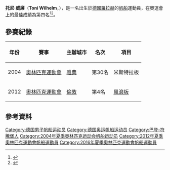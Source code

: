 {{MedalTableTop}}
{{MedalSport | 男子[[帆船|帆船]] }}
{{MedalCountry | {{GER}} }}
{{Medal|Competition|[[世界大學生運動會|世界大學生運動會]]}}
{{MedalBronze | [[2005年夏季世界大學運動會|2005年 伊茲密爾]] | 米斯特拉板 }}
{{MedalBottom}}
'''托尼·威廉'''（'''Toni Wilhelm'''，{{bd|1983年|2月5日|catIdx=Wilhelm, Toni}}），是一名出生於[[德國|德國]][[羅拉赫|羅拉赫]]的[[帆船|帆船]]運動員，在奧運會上的最佳成績為第四名<ref name=sref>{{cite web |title=Toni Wilhelm |url=http://www.sports-reference.com/olympics/athletes/wi/toni-wilhelm-1.html |publisher=Sports Reference LLC |accessdate=2012-08-03 |archive-date=2012-12-16 |archive-url=https://web.archive.org/web/20121216053447/http://www.sports-reference.com/olympics/athletes/wi/toni-wilhelm-1.html |dead-url=no }}</ref><ref>{{Cite web |url=http://www.olympic.org/olympic-results/london-2012/sailing/rs-x-windsurfer-m |title=存档副本 |accessdate=2014-12-25 |archive-date=2016-05-22 |archive-url=https://web.archive.org/web/20160522032059/http://www.olympic.org/olympic-results/london-2012/sailing/rs-x-windsurfer-m |dead-url=no }}</ref>。

== 參賽紀錄 ==
{| class="wikitable" width=50% style="font-size:90%; text-align:center;"
|-
!年份 !! 賽事 !! 主辦城市 !! 名次 !! 項目
|-
| rowspan=1|2004
| rowspan=1 align=left|[[2004年奧林匹克運動會|奧林匹克運動會]]
| rowspan=1 align=left|{{flagicon|GRE}} [[雅典|雅典]] 
| 第30名
| 米斯特拉板
|-
| rowspan=1|2012
| rowspan=1 align=left|[[2012年奧林匹克運動會|奧林匹克運動會]]
| rowspan=1 align=left|{{flagicon|GBR}} [[倫敦|倫敦]] 
| 第4名
| [[2012年夏季奧林匹克運動會帆船男子風浪板比賽|風浪板]]
|}

== 參考資料 ==
{{reflist}}

{{DEFAULTSORT:Wilhelm, Toni}}
[[Category:德国男子帆船运动员|Category:德国男子帆船运动员]]
[[Category:德国奥运帆船运动员|Category:德国奥运帆船运动员]]
[[Category:巴登-符騰堡人|Category:巴登-符騰堡人]]
[[Category:2004年夏季奥林匹克运动会帆船运动员|Category:2004年夏季奥林匹克运动会帆船运动员]]
[[Category:2012年夏季奧林匹克運動會帆船運動員|Category:2012年夏季奧林匹克運動會帆船運動員]]
[[Category:2016年夏季奧林匹克運動會帆船運動員|Category:2016年夏季奧林匹克運動會帆船運動員]]